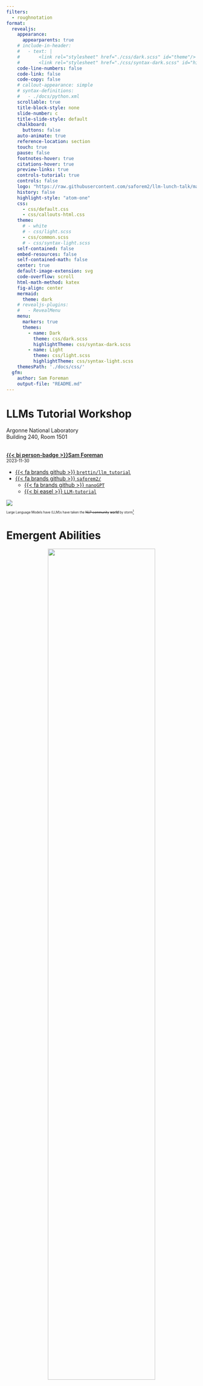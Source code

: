```yaml
---
filters:
  - roughnotation
format:
  revealjs:
    appearance:
      appearparents: true
    # include-in-header:
    #   - text: |
    #       <link rel="stylesheet" href="./css/dark.scss" id="theme"/>
    #       <link rel="stylesheet" href="./css/syntax-dark.scss" id="highlight-theme"/>
    code-line-numbers: false
    code-link: false
    code-copy: false
    # callout-appearance: simple
    # syntax-definitions:
    #   - ./docs/python.xml
    scrollable: true
    title-block-style: none
    slide-number: c
    title-slide-style: default
    chalkboard:
      buttons: false
    auto-animate: true
    reference-location: section
    touch: true
    pause: false
    footnotes-hover: true
    citations-hover: true
    preview-links: true
    controls-tutorial: true
    controls: false
    logo: "https://raw.githubusercontent.com/saforem2/llm-lunch-talk/main/docs/assets/anl.svg"
    history: false
    highlight-style: "atom-one"
    css:
      - css/default.css
      - css/callouts-html.css
    theme:
      # - white
      # - css/light.scss
      - css/common.scss
      # - css/syntax-light.scss
    self-contained: false
    embed-resources: false
    self-contained-math: false
    center: true
    default-image-extension: svg
    code-overflow: scroll
    html-math-method: katex
    fig-align: center
    mermaid:
      theme: dark
    # revealjs-plugins:
    #   - RevealMenu
    menu:
      markers: true
      themes:
        - name: Dark
          theme: css/dark.scss
          highlightTheme: css/syntax-dark.scss
        - name: Light
          theme: css/light.scss
          highlightTheme: css/syntax-light.scss
    themesPath: './docs/css/'
  gfm:
    author: Sam Foreman
    output-file: "README.md"
---
```


# LLMs Tutorial Workshop

::: {layout="[ 50, 40 ]" layout-valign="bottom"}

::: {.col1}

[Argonne National Laboratory]{.dim-text}  
[Building 240, Room 1501]{.dim-text}  
<br>

[[{{< bi person-badge >}}Sam Foreman](https://samforeman.me)]{style="font-weight: 600;"}  
[2023-11-30]{.dim-text style="font-size: 0.8em;"}  

- [{{< fa brands github >}} `brettin/llm_tutorial`](https://github.com/brettin/llm_tutorial)
- [{{< fa brands github >}} `saforem2/`](https://github.com/saforem2)
  - [{{< fa brands github >}} `nanoGPT`](https://saforem2.github.io/nanoGPT)
  - [{{< bi easel >}} `LLM-tutorial`](https://saforem2.github.io/LLM-tutorial)

:::

::: {.col2 style="font-size: 0.6em;"}

::: {#fig-llms}
![](https://github.com/Hannibal046/Awesome-LLM/raw/main/resources/image8.gif)

[Large Language Models have (LLM)s have taken the ~~NLP community~~ **world** by storm[^llm-animation]]{.dim-text}

:::

:::

:::

[^llm-animation]: [{{< fa brands github >}} `Hannibal046/Awesome-LLM`](https://github.com/Hannibal046/Awesome-LLM)
[^slides-gh]: [{{< fa brands github >}}`saforem2/llm-lunch-talk`](https://github.com/Hannibal046/Awesome-LLM) [(slides)](https://saforem2.github.io/llm-lunch-talk)


# Emergent Abilities {background-color="#FBFBFD"}

::: {width="66%" style="text-align: center;"}

<img src="https://github.com/saforem2/llm-lunch-talk/blob/main/docs/assets/emergent-abilities.gif?raw=true" height="75%" />

[Emergent abilities of Large Language Models](https://arxiv.org/abs/2206.07682) @yao2023tree
:::


# Training LLMs


::: {layout="[ 50, 40 ]" layout-valign="center"}

::: {#fig-evolution}

![](https://github.com/Mooler0410/LLMsPracticalGuide/raw/main/imgs/survey-gif-test.gif)

Visualization from @yang2023harnessing

:::

::: {}

![](https://github.com/saforem2/llm-lunch-talk/blob/main/docs/assets/it_hungers.jpeg?raw=true)


:::

:::


# Life-Cycle of the LLM {auto-animate=true}

::: {layout="[ 45, 55 ]" layout-valign=center}

::: {#column-one}

1. Data collection + preprocessing

2. **Pre-training**
    - Architecture decisions:  
      `{model_size, hyperparameters,`  
      `parallelism, lr_schedule, ...}`

3. Supervised Fine-Tuning
    - Instruction Tuning
    - Alignment

4. Deploy (+ monitor, re-evaluate, etc.)

:::

::: {#column-two}

::: {#fig-pretrain-two}

![](https://jalammar.github.io/images/gpt3/03-gpt3-training-step-back-prop.gif)

**Pre-training**: Virtually all of the compute used during pretraining phase[^il-transf].
:::

:::

[^il-transf]: Figure from [The Illustrated Transformer](http://jalammar.github.io/illustrated-transformer/)

:::

# Forward Pass


::: {#fig-forward-pass}

<video data-autoplay src="https://huggingface.co/datasets/huggingface/documentation-images/resolve/main/blog/assisted-generation/gif_1_1080p.mov"></video>


Language Model trained for causal language modeling. Video from: [🤗 Generation with LLMs](https://huggingface.co/docs/transformers/main/en/llm_tutorial)
:::


# Generating Text

::: {#fig-generating-text}

<video data-autoplay src="https://huggingface.co/datasets/huggingface/documentation-images/resolve/main/blog/assisted-generation/gif_2_1080p.mov"></video>

Language Model trained for causal language modeling. Video from: [🤗 Generation with LLMs](https://huggingface.co/docs/transformers/main/en/llm_tutorial)
:::




# Life-Cycle of the LLM: Pre-training {auto-animate=true}


::: {#fig-pretrain-two}

![](https://jalammar.github.io/images/gpt3/03-gpt3-training-step-back-prop.gif)

**Pre-training**: Virtually all of the compute used during pretraining phase
:::


# Life-Cycle of the LLM: Fine-Tuning {auto-animate=true style="font-size: 0.8em;"}

::: {#fig-pretrain-two}

![](https://jalammar.github.io/images/gpt3/10-gpt3-fine-tuning.gif)

**Fine-tuning**[^ill-transf1]: Fine-tuning actually updates the model's weights to make the model better at a certain task.

:::

[^ill-transf1]: Figure from [The Illustrated Transformer](http://jalammar.github.io/illustrated-transformer/)


# Assistant Models {.centeredslide background-color="#181D29"}

[![](./assets/jailbreak.jpeg)]{style="text-align:center; margin-left:auto; margin-right: auto;"}


# [{{< iconify line-md github-loop >}}`saforem2/nanoGPT`](https://github.com/saforem2/nanoGPT)

<!-- - [{{< iconify mdi github-face >}} `saforem2/nanoGPT`](https://github.com/saforem2/nanoGPT) -->

- Fork of Andrej Karpathy's `nanoGPT`

::: {#fig-nanoGPT}

![](https://github.com/saforem2/nanoGPT/raw/master/assets/nanogpt.jpg)

The simplest, fastest repository for training / finetuning GPT based models.
:::


# Install

```bash
git clone https://github.com/saforem2/nanoGPT
cd nanoGPT
mkdir -p venv
python3 -m venv venv --system-site-packages
source venv/bin/activate
python3 -m pip install -e .
python3 -c 'import ngpt; print(ngpt.__file__)'
# ./nanoGPT/src/ngpt/__init__.py
```

# Dependencies

- [`transformers`](https://github.com/huggingface/transformers) for
  {{< iconify noto hugging-face >}} transformers (to load `GPT-2` checkpoints)
- [`datasets`](https://github.com/huggingface/datasets) for {{< iconify noto
  hugging-face >}} datasets (if you want to use OpenWebText)
- [`tiktoken`](https://github.com/openai/tiktoken) for OpenAI's fast BPE code
- [`wandb`](https://wandb.ai) for optional logging
- [`tqdm`](https://github.com/tqdm/tqdm) for progress bars


# Quick Start

- We start with training a character-level GPT on the works of Shakespeare.

  1. Downloading the data (~ 1MB) file
  2. Convert raw text to one large stream of integers

  ```bash
  python3 data/shakespeare_char/prepare.py
  ```

  This will create `data/shakespeare_char/{train.bin, val.bin}`.

# [{{< iconify fa-brands github >}} `model.py`](https://github.com/saforem2/nanoGPT/blob/master/src/ngpt/model.py) {height="100%"}

<!-- ::: {style="font-size: 0.75em;"} -->

::: {.panel-tabset style="font-size: 0.75em; width: 100%!important; height: 100%!important;"}

### `GPT`

```.python
```

### `LayerNorm`

```.python
```

### `CausalSelfAttention`

```.python
```

### `MLP`

```.python
```

:::

# [{{< iconify fa-brands github >}} `trainer.py`](https://github.com/saforem2/nanoGPT/blob/master/src/ngpt/trainer.py) {height="100%"}

::: {.panel-tabset style="font-size: 0.75em; width: 100%!important; height: 100%!important;"}

### `get_batch`

```.python
```

### `estimate_loss`

```.python
```

### `_forward_step`

```.python
```

### `_backward_step`

```.python
```

### `train_step`

```.python
```

:::

# {background-iframe="https://saforem2.github.io/nanoGPT"}


# Links

1. [{{< fa brands github >}} Hannibal046/Awesome-LLM](https://github.com/Hannibal046/Awesome-LLM/blob/main/README.md) [[![Awesome](https://awesome.re/badge.svg)](https://awesome.re)]{.inline-image}
2. [{{< fa brands github >}} Mooler0410/LLMsPracticalGuide](https://github.com/Mooler0410/LLMsPracticalGuide)
3. [Large Language Models (in 2023)](https://docs.google.com/presentation/d/1636wKStYdT_yRPbJNrf8MLKpQghuWGDmyHinHhAKeXY/edit#slide=id.g238b2698243_0_734https://docs.google.com/presentation/d/1636wKStYdT_yRPbJNrf8MLKpQghuWGDmyHinHhAKeXY/edit#slide=id.g238b2698243_0_734)
4. [The Illustrated Transformer](http://jalammar.github.io/illustrated-transformer/)
5. [Generative AI Exists because of the Transformer](https://ig.ft.com/generative-ai/)
6. [GPT in 60 Lines of Numpy](https://jaykmody.com/blog/gpt-from-scratch/)
7. [Better Language Models and their Implications](https://openai.com/research/better-language-models)  
8. [{{< fa solid flask-vial >}}]{.green-text} [Progress / Artefacts / Outcomes from 🌸 Bloom BigScience](https://bigscience.notion.site/ebe3760ae1724dcc92f2e6877de0938f?v=2faf85dc00794321be14bc892539dd4f)

::: {.callout-note title="Acknowledgements"}
This research used resources of the Argonne Leadership Computing Facility,  
which is a DOE Office of Science User Facility supported under Contract DE-AC02-06CH11357.
:::

# References

::: {#refs}
:::
